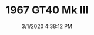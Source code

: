 ---
width: 2000
height: 1333
title: 1967 GT40 Mk III
description: An original GT40 Mark III at the Petersen Museum.
date: 3/1/2020 4:38:12 PM
cameraMake: Sony
cameraModel: ILCE-7M3
lens: ZEISS Batis 2/40 CF
settingsfStop: f/2
settingsISO: ISO 400
settingsShutter: 1/40
settingsFocalLength: 40 mm
---